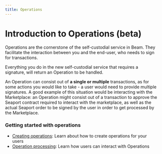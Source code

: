 ```yaml
---
title: Operations
---
```


# Introduction to Operations (beta)

Operations are the cornerstone of the self-custodial service in Beam. They facilitate the interaction between you and the end-user, who needs to sign for transactions.

Everything you do in the new self-custodial service that requires a signature, will return an Operation to be handled.

An Operation can consist out of **a single or multiple** transactions, as for some actions you would like to take - a user would need to provide multiple signatures. A good example of this situation would be interacting with the Marketplace: an Operation might consist out of a transaction to approve the Seaport contract required to interact with the marketplace, as well as the actual Seaport order to be signed by the user in order to get processed by the Marketplace.

### Getting started with operations

- [Creating operations](/service/operations/creating-operations): Learn about how to create operations for your users
- [Operation processing](/service/operations/processing-operations): Learn how users can interact with Operations

